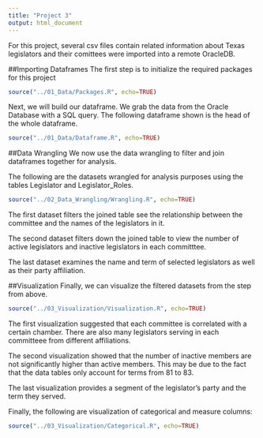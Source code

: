 ```yaml
---
title: "Project 3"
output: html_document
---
```


For this project, several csv files contain related information about Texas legislators and their comittees were imported into a remote OracleDB.

##Importing Dataframes
The first step is to initialize the required packages for this project
```r
source("../01_Data/Packages.R", echo=TRUE)
```

Next, we will build our dataframe. We grab the data from the Oracle Database with a SQL query. The following dataframe shown is the head of the whole dataframe.
```r
source("../01_Data/Dataframe.R", echo=TRUE)
```

##Data Wrangling
We now use the data wrangling to filter and join dataframes together for analysis.

The following are the datasets wrangled for analysis purposes using the tables Legislator and Legislator_Roles.

```r
source("../02_Data_Wrangling/Wrangling.R", echo=TRUE)
```

The first dataset filters the joined table see the relationship between the committee and the names of the legislators in it.

The second dataset filters down the joined table to view the number of active legislators and inactive legislators in each committtee.

The last dataset examines the name and term of selected legislators as well as their party affiliation.

##Visualization
Finally, we can visualize the filtered datasets from the step from above.

```r
source("../03_Visualization/Visualization.R", echo=TRUE)
```

The first visualization suggested that each committee is correlated with a certain chamber. There are also many legislators serving in each committeee from different affiliations.

The second visualization showed that the number of inactive members are not significantly higher than active members. This may be due to the fact that the data tables only account for terms from 81 to 83.

The last visualization provides a segment of the legislator's party and the term they served.

Finally, the following are visualization of categorical and measure columns:
```r
source("../03_Visualization/Categorical.R", echo=TRUE)
```